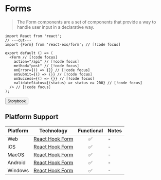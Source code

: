 
# Forms

> The Form components are a set of components that provide a way to handle user input in a declarative way.

```tsx twoslash
import React from 'react';
// ---cut---
import {Form} from 'react-exo/form'; // [!code focus]

export default () => (
  <Form // [!code focus]
    action="/api" // [!code focus]
    method="post" // [!code focus]
    onError={() => {}} // [!code focus]
    onSubmit={() => {}} // [!code focus]
    onSuccess={() => {}} // [!code focus]
    validateStatus={(status) => status >= 200} // [!code focus]
  /> // [!code focus]
);
```

<Button href="https://exo.fig.run/?path=/docs/utils-form">Storybook</Button>

## Platform Support

| Platform | Technology | Functional | Notes |
| -------- | ---------- | :--------: | ----- |
| Web | [React Hook Form](https://react-hook-form.com) | ✅ | - |
| iOS | [React Hook Form](https://react-hook-form.com) | ✅ | - |
| MacOS | [React Hook Form](https://react-hook-form.com) | ✅ | - |
| Android | [React Hook Form](https://react-hook-form.com) | ✅ | - |
| Windows | [React Hook Form](https://react-hook-form.com) | ✅ | - |
